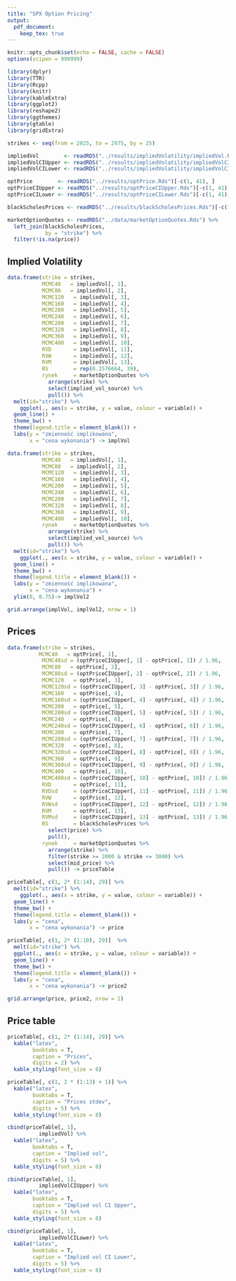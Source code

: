 ```yaml
---
title: "SPX Option Pricing"
output:
  pdf_document:
    keep_tex: true
---
```


```r
knitr::opts_chunk$set(echo = FALSE, cache = FALSE)
options(scipen = 999999)

library(dplyr)
library(TTR)
library(Rcpp)
library(knitr)
library(kableExtra)
library(ggplot2)
library(reshape2)
library(ggthemes)
library(gtable)
library(gridExtra)   

strikes <- seq(from = 2025, to = 2975, by = 25)

impliedVol        <- readRDS("../results/impliedVolatility/impliedVol.Rds")[-c(1, 41), ]
impliedVolCIUpper <- readRDS("../results/impliedVolatility/impliedVolCIUpper.Rds")[-c(1, 41), ]
impliedVolCILower <- readRDS("../results/impliedVolatility/impliedVolCILower.Rds")[-c(1, 41), ]

optPrice        <- readRDS("../results/optPrice.Rds")[-c(1, 41), ]
optPriceCIUpper <- readRDS("../results/optPriceCIUpper.Rds")[-c(1, 41), ]
optPriceCILower <- readRDS("../results/optPriceCILower.Rds")[-c(1, 41), ]

blackScholesPrices <- readRDS("../results/blackScholesPrices.Rds")[-c(1, 41), ]

marketOptionQuotes <- readRDS("../data/marketOptionQuotes.Rds") %>%
  left_join(blackScholesPrices,
            by = "strike") %>%
  filter(!is.na(price))

```

## Implied Volatility

```r

data.frame(strike = strikes,
           MCMC40   = impliedVol[, 1],
           MCMC80   = impliedVol[, 2],
           MCMC120   = impliedVol[, 3],
           MCMC160   = impliedVol[, 4],
           MCMC200   = impliedVol[, 5],
           MCMC240   = impliedVol[, 6],
           MCMC280   = impliedVol[, 7],
           MCMC320   = impliedVol[, 8],
           MCMC360   = impliedVol[, 9],
           MCMC400   = impliedVol[, 10],
           RVD       = impliedVol[, 11],
           RVW       = impliedVol[, 12],
           RVM       = impliedVol[, 13],
           BS        = rep(0.1576664, 39),
           rynek     = marketOptionQuotes %>%
             arrange(strike) %>%
             select(implied_vol_source) %>%
             pull()) %>%
  melt(id="strike") %>%
    ggplot(., aes(x = strike, y = value, colour = variable)) +
  geom_line() +
  theme_bw() +
  theme(legend.title = element_blank()) +
  labs(y = "zmienność implikowana",
       x = "cena wykonania") -> implVol

data.frame(strike = strikes,
           MCMC40   = impliedVol[, 1],
           MCMC80   = impliedVol[, 2],
           MCMC120   = impliedVol[, 3],
           MCMC160   = impliedVol[, 4],
           MCMC200   = impliedVol[, 5],
           MCMC240   = impliedVol[, 6],
           MCMC280   = impliedVol[, 7],
           MCMC320   = impliedVol[, 8],
           MCMC360   = impliedVol[, 9],
           MCMC400   = impliedVol[, 10],
           rynek     = marketOptionQuotes %>%
             arrange(strike) %>%
             select(implied_vol_source) %>%
             pull()) %>%
  melt(id="strike") %>%
    ggplot(., aes(x = strike, y = value, colour = variable)) +
  geom_line() + 
  theme_bw() +
  theme(legend.title = element_blank()) +
  labs(y = "zmienność implikowana",
       x = "cena wykonania") +
  ylim(0, 0.75)-> implVol2

grid.arrange(implVol, implVol2, nrow = 1)
```

## Prices

```r

data.frame(strike = strikes,
          MCMC40   = optPrice[, 1],
           MCMC40sd = (optPriceCIUpper[, 1] - optPrice[, 1]) / 1.96,
           MCMC80   = optPrice[, 2],
           MCMC80sd = (optPriceCIUpper[, 2] - optPrice[, 2]) / 1.96,
           MCMC120   = optPrice[, 3],
           MCMC120sd = (optPriceCIUpper[, 3] - optPrice[, 3]) / 1.96,
           MCMC160   = optPrice[, 4],
           MCMC160sd = (optPriceCIUpper[, 4] - optPrice[, 4]) / 1.96,
           MCMC200   = optPrice[, 5],
           MCMC200sd = (optPriceCIUpper[, 5] - optPrice[, 5]) / 1.96,
           MCMC240   = optPrice[, 6],
           MCMC240sd = (optPriceCIUpper[, 6] - optPrice[, 6]) / 1.96,
           MCMC280   = optPrice[, 7],
           MCMC280sd = (optPriceCIUpper[, 7] - optPrice[, 7]) / 1.96,
           MCMC320   = optPrice[, 8],
           MCMC320sd = (optPriceCIUpper[, 8] - optPrice[, 8]) / 1.96,
           MCMC360   = optPrice[, 9],
           MCMC360sd = (optPriceCIUpper[, 9] - optPrice[, 9]) / 1.96,
           MCMC400   = optPrice[, 10],
           MCMC400sd = (optPriceCIUpper[, 10] - optPrice[, 10]) / 1.96,
           RVD       = optPrice[, 11],
           RVDsd     = (optPriceCIUpper[, 11] - optPrice[, 11]) / 1.96,
           RVW       = optPrice[, 12],
           RVWsd     = (optPriceCIUpper[, 12] - optPrice[, 12]) / 1.96,
           RVM       = optPrice[, 13],
           RVMsd     = (optPriceCIUpper[, 13] - optPrice[, 13]) / 1.96,
           BS        = blackScholesPrices %>%
             select(price) %>%
             pull(),
           rynek     = marketOptionQuotes %>%
             arrange(strike) %>%
             filter(strike >= 2000 & strike <= 3000) %>%
             select(mid_price) %>%
             pull()) -> priceTable

priceTable[, c(1, 2* (1:14), 29)] %>%
  melt(id="strike") %>%
    ggplot(., aes(x = strike, y = value, colour = variable)) +
  geom_line() +
  theme_bw() +
  theme(legend.title = element_blank()) +
  labs(y = "cena",
       x = "cena wykonania") -> price

priceTable[, c(1, 2* (1:10), 29)]  %>%
  melt(id="strike") %>%
  ggplot(., aes(x = strike, y = value, colour = variable)) +
  geom_line() + 
  theme_bw() +
  theme(legend.title = element_blank()) +
  labs(y = "cena",
       x = "cena wykonania") -> price2

grid.arrange(price, price2, nrow = 1)
```


## Price table
```r
priceTable[, c(1, 2* (1:14), 29)] %>%
  kable("latex",
        booktabs = T,
        caption = "Prices",
        digits = 2) %>%
  kable_styling(font_size = 8)

priceTable[, c(1, 2 * (1:13) + 1)] %>%
  kable("latex",
        booktabs = T,
        caption = "Prices stdev",
        digits = 5) %>%
  kable_styling(font_size = 8)

cbind(priceTable[, 1],
          impliedVol) %>%
  kable("latex",
        booktabs = T,
        caption = "Implied vol",
        digits = 5) %>%
  kable_styling(font_size = 8)

cbind(priceTable[, 1],
          impliedVolCIUpper) %>%
  kable("latex",
        booktabs = T,
        caption = "Implied vol CI Upper",
        digits = 5) %>%
  kable_styling(font_size = 8)

cbind(priceTable[, 1],
          impliedVolCILower) %>%
  kable("latex",
        booktabs = T,
        caption = "Implied vol CI Lower",
        digits = 5) %>%
  kable_styling(font_size = 8)
```